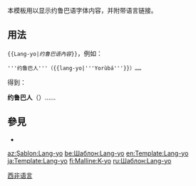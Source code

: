 <includeonly><!-- 在這裡加入模板的保護標識 --></includeonly><noinclude>{{template doc page viewed directly}}</noinclude>
<!-- 在本行下編輯模板說明 -->
本模板用以显示约鲁巴语字体内容，并附带语言链接。
== 用法 ==
<code><nowiki>{{Lang-yo|</nowiki>''约鲁巴语內容''<nowiki>}}</nowiki></code>，例如：
<pre>'''约鲁巴人'''（{{lang-yo|'''Yorùbá'''}}）……</pre>

得到：

'''约鲁巴人'''（{{lang-yo|'''Yorùbá'''}}）……

== 參見 ==
* {{tl|lang}}


<includeonly>
<!-- 本行下加入模板的分類 -->
[[Category:多语言支持模板|西非语言]]
<!-- 本行下加入模板的跨語言鏈接 -->
[[az:Şablon:Lang-yo]]
[[be:Шаблон:Lang-yo]]
[[en:Template:Lang-yo]]
[[ja:Template:Lang-yo]]
[[fi:Malline:K-yo]]
[[ru:Шаблон:Lang-yo]]
</includeonly>